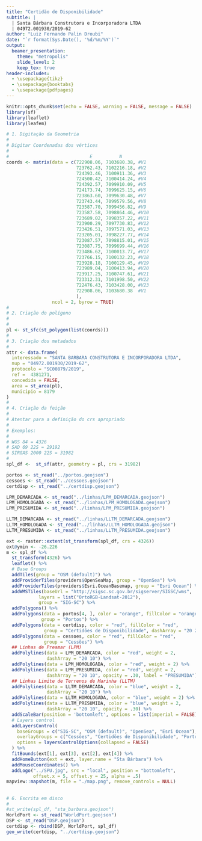 ```yaml
---
title: "Certidão de Disponibilidade"
subtitle: |
  | Santa Bárbara Construtora e Incorporadora LTDA
  | 04972.001930/2019-62
author: "Luiz Fernando Palin Droubi"
date: "`r format(Sys.Date(), '%d/%m/%Y')`"
output: 
  beamer_presentation:  
    theme: "metropolis"
    slide_level: 2
    keep_tex: true
header-includes:
  - \usepackage{tikz}
  - \usepackage{booktabs}
  - \usepackage{pdfpages}
---
```


```r
knitr::opts_chunk$set(echo = FALSE, warning = FALSE, message = FALSE)
library(sf)
library(leaflet)
library(leafem)
```

```r
# 1. Digitação da Geometria
#  
# Digitar Coordenadas dos vértices
#
#                              E          N      
coords <- matrix(data = c(722908.06, 7103680.38, #V1
                          723762.43, 7102216.18, #V2
                          724393.46, 7100911.36, #V3
                          724500.42, 7100414.24, #V4
                          724392.57, 7099910.09, #V5
                          724173.74, 7099625.15, #V6
                          723863.60, 7099630.48, #V7
                          723743.44, 7099579.56, #V8
                          723587.70, 7099456.82, #V9
                          723587.58, 7098864.46, #V10
                          723689.02, 7098357.22, #V11
                          723900.29, 7097730.83, #V12
                          723426.51, 7097571.03, #V13
                          723205.01, 7098227.77, #V14
                          723087.57, 7098815.01, #V15
                          723087.75, 7099699.44, #V16
                          723486.62, 7100013.77, #V17
                          723766.15, 7100132.23, #V18
                          723928.18, 7100129.45, #V19
                          723989.04, 7100413.94, #V20
                          723917.25, 7100747.61, #V21
                          723312.31, 7101998.50, #V22
                          722476.43, 7103428.00, #V23
                          722908.06, 7103680.38  #V1
                          ),
                 ncol = 2, byrow = TRUE)
#
# 2. Criação do polígono
#
#
pl <- st_sfc(st_polygon(list(coords)))
#
# 3. Criação dos metadados  
#
attr <- data.frame(
  interessado = "SANTA BARBARA CONSTRUTORA E INCORPORADORA LTDA",
  nup = "04972.001930/2019-62",
  protocolo = "SC00879/2019",
  ref =  4381271,
  concedida = FALSE,
  area = st_area(pl),
  municipio = 8179
)
#
# 4. Criação da feição
#
# Atentar para a definição do crs apropriado
#
# Exemplos:
#
# WGS 84 = 4326
# SAD 69 22S = 29192
# SIRGAS 2000 22S = 31982
#
spl_df <-  st_sf(attr, geometry = pl, crs = 31982)
```


```r
portos <- st_read("../portos.geojson")
cessoes <- st_read("../cessoes.geojson")
certdisp <- st_read("../certdisp.geojson")

LPM_DEMARCADA <- st_read("../linhas/LPM_DEMARCADA.geojson")
LPM_HOMOLOGADA <- st_read("../linhas/LPM_HOMOLOGADA.geojson")
LPM_PRESUMIDA <- st_read("../linhas/LPM_PRESUMIDA.geojson")

LLTM_DEMARCADA <- st_read("../linhas/LLTM_DEMARCADA.geojson")
LLTM_HOMOLOGADA <- st_read("../linhas/LLTM_HOMOLOGADA.geojson")
LLTM_PRESUMIDA <- st_read("../linhas/LLTM_PRESUMIDA.geojson")
```


```r
ext <- raster::extent(st_transform(spl_df, crs = 4326))
ext@ymin <- -26.226
m <- spl_df %>%   
  st_transform(4326) %>%
  leaflet() %>%
  # Base Groups
  addTiles(group = "OSM (default)") %>%
  addProviderTiles(providers$OpenSeaMap, group = "OpenSea") %>%
  addProviderTiles(providers$Esri.OceanBasemap, group = "Esri Ocean") %>%
  addWMSTiles(baseUrl = "http://sigsc.sc.gov.br/sigserver/SIGSC/wms", 
            layers = list("OrtoRGB-Landsat-2012"),
            group = "SIG-SC") %>%
  addPolygons() %>%
  addPolygons(data = portos[4, ], color = "orange", fillColor = "orange", 
             group = "Portos") %>%
  addPolygons(data = certdisp, color = "red", fillColor = "red", 
              group = "Certidões de Disponibilidade", dashArray = "20 20") %>%
  addPolygons(data = cessoes, color = "red", fillColor = "red", 
              group = "Cessões") %>%
  ## Linhas de Preamar (LPM)
  addPolylines(data = LPM_DEMARCADA, color = "red", weight = 2,
               dashArray = "20 10") %>%
  addPolylines(data = LPM_HOMOLOGADA, color = "red", weight = 2) %>%
  addPolylines(data = LPM_PRESUMIDA, color = "red", weight = 2, 
               dashArray = "20 10", opacity = .30, label = "PRESUMIDA") %>%
  ## Linhas Limite de Terrenos de Marinha (LLTM)
  addPolylines(data = LLTM_DEMARCADA, color = "blue", weight = 2, 
               dashArray = "20 10") %>%
  addPolylines(data = LLTM_HOMOLOGADA, color = "blue", weight = 2) %>%
  addPolylines(data = LLTM_PRESUMIDA, color = "blue", weight = 2, 
               dashArray = "20 10", opacity = .30) %>%
  addScaleBar(position = 'bottomleft', options = list(imperial = FALSE)) %>%
  # Layers control
  addLayersControl(
    baseGroups = c("SIG-SC", "OSM (default)", "OpenSea", "Esri Ocean"),
    overlayGroups = c("Cessões", "Certidões de Disponibilidade", "Portos"),
    options = layersControlOptions(collapsed = FALSE)
  ) %>%
  fitBounds(ext[1], ext[3], ext[2], ext[4]) %>%
  addHomeButton(ext = ext, layer.name = "Sta Bárbara") %>%
  addMouseCoordinates() %>%
  addLogo("../SPU.jpg", src = "local", position = "bottomleft", 
          offset.x = 5, offset.y = 25, alpha = .5)
mapview::mapshot(m, file = "./map.png", remove_controls = NULL)
```

## {.plain}

\begin{tikzpicture}[remember picture,overlay]
        \node[at=(current page.center)] {
            \includegraphics[width=\paperwidth, height=\paperheight]{map}
        };
\end{tikzpicture}

```r
# 6. Escrita em disco
#
#st_write(spl_df, "sta_barbara.geojson")
WorldPort <- st_read("WorldPort.geojson")
DSP <- st_read("DSP.geojson")
certdisp <- rbind(DSP, WorldPort, spl_df)
geo_write(certdisp, "../certdisp.geojson")
```

